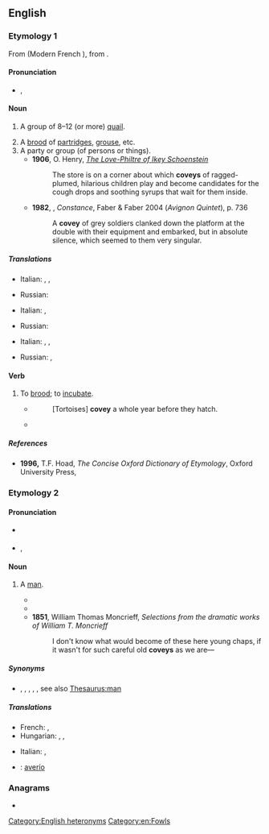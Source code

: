 ==English==
{{wikipedia|dab=covey (disambiguation)|covey}}

===Etymology 1===
From {{der|en|fro|covee}} (Modern French {{m|fr|couvée}}), from {{der|en|la|cubō||lie}}.

====Pronunciation====
* {{enPR|kŭvʹē}}, {{IPA|en|/ˈkʌvi/}}

====Noun====
{{wikipedia}}
{{en-noun}}

# A group of 8–12 (or more) [[quail]].
#: {{cot|en|flock|gaggle|host}}
# A [[brood]] of [[partridge]]s, [[grouse]], etc.
# A party or group (of persons or things).
#* '''1906''', O. Henry, ''[[s:The Love-Philtre of Ikey Schoenstein|The Love-Philtre of Ikey Schoenstein]]''
#*: The store is on a corner about which '''coveys''' of ragged-plumed, hilarious children play and become candidates for the cough drops and soothing syrups that wait for them inside.
#* '''1982''', {{w|Lawrence Durrell}}, ''Constance'', Faber & Faber 2004 (''Avignon Quintet''), p. 736
#*: A '''covey''' of grey soldiers clanked down the platform at the double with their equipment and embarked, but in absolute silence, which seemed to them very singular.

=====Translations=====
{{trans-top|A group of 8–12 (or more) quail}}
* Italian: {{t+|it|covata|f}}, {{t+|it|nidiata|f}}, {{t+|it|stormo|m}}
{{trans-mid}}
* Russian: {{t+|ru|ста́я|f}}
{{trans-bottom}}

{{trans-top|A brood of partridges, grouse, etc.}}
* Italian: {{t+|it|covata|f}}, {{t+|it|nidiata|f}}
{{trans-mid}}
* Russian: {{t+|ru|вы́водок|m}}
{{trans-bottom}}

{{trans-top|A party or group (of persons or things)}}
* Italian: {{t+|it|comitiva|f}}, {{t+|it|gruppo|m}}, {{t+|it|raggruppamento|m}}
{{trans-mid}}
* Russian: {{t+|ru|ста́йка|f}}, {{t+|ru|гру́ппа|f}}
{{trans-bottom}}

====Verb====
{{en-verb}}

# {{lb|en|intransitive}} To [[brood]]; to [[incubate]].
#* {{rfdatek|en|Holland}}
#*: [Tortoises] '''covey''' a whole year before they hatch.
#* {{quote-text|en|year=1869|author=Florida. Commissioner of Lands and Immigration|title=Florida: Its Climate, Soil, and Productions|page=108|passage=There is a duck called the raft duck, because it is so numerous, '''coveying''' together in "whole rafts."}}

=====References=====
* '''1996,''' T.F. Hoad, ''The Concise Oxford Dictionary of Etymology'', Oxford University Press, {{ISBN|0192830988}}

===Etymology 2===
{{suffix|en|cove|y}}

====Pronunciation====
* {{a|UK}} {{IPA|en|/ˈkəʊvi/}}
* {{a|US}} {{enPR|kōʹvē}}, {{IPA|en|/ˈkoʊvi/}}

====Noun====
{{en-noun}}

# {{lb|en|British|slang|dated}} A [[man]].
#* {{quote-book|en|year=1846|author=Justin Jones|title=The prince and the queen; or, Scenes in high life|passage='Pooh!' said he, 'you are as easily wounded as an unfledged dove — don't mind what an old '''covey''' like me says — I understand it all.'}}
#* {{quote-text|en|year=1850|author=Waldo Howard|title=The mistake of a life-time, or, The robber of the Rhine|page=140|passage=There vas an old '''covey''' as lived in Wapping, at the time I'm telling you of, who vas connected vith us by ties of common interest. <!--note: "vas", "vith" are intentional Cockney spellings.-->}}
#* '''1851''', William Thomas Moncrieff, ''Selections from the dramatic works of William T. Moncrieff''
#*: I don't know what would become of these here young chaps, if it wasn't for such careful old '''coveys''' as we are—

=====Synonyms=====
* {{l|en|bloke}} {{qualifier|UK}}, {{l|en|chap}} {{qualifier|UK}}, {{l|en|chappie}} {{qualifier|UK}}, {{l|en|cove}} {{qualifier|UK}}, {{l|en|guy}}, see also [[Thesaurus:man]]

=====Translations=====
{{trans-top|slang: a man}}
* French: {{t+|fr|mec|m}}, {{t+|fr|type|m}}
* Hungarian: {{t+|hu|pasi}}, {{t+|hu|hapsi}}, {{t+|hu|pasas}}
{{trans-mid}}
* Italian: {{t+|it|tizio|m}}, {{t+|it|tipo|m}}
{{trans-bottom}}

{{checktrans-top}}
* {{ttbc|es}}: [[averío]] {{g|m}}<!-- (wordreference.com suggests this means "I break"; "he/she/it/one broke")-->
{{trans-mid}}
{{trans-bottom}}

===Anagrams===
* {{anagrams|en|a=ceovy|voyce}}

[[Category:English heteronyms]]
[[Category:en:Fowls]]